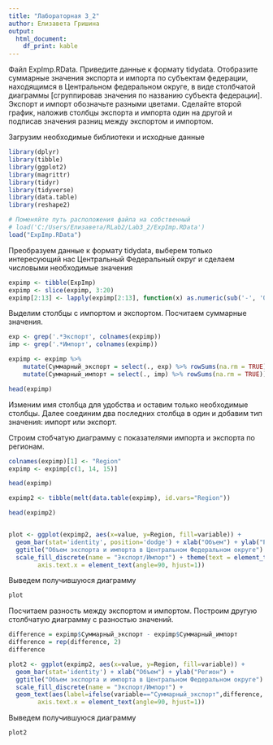 ---
title: "Лабораторная 3_2"
author: Елизавета Гришина
output: 
  html_document:
    df_print: kable
---

Файл ExpImp.RData. Приведите данные к формату tidydata. Отобразите суммарные значения экспорта и импорта по субъектам федерации, находящимся в Центральном федеральном округе, в виде столбчатой диаграммы [сгруппировав значения по названию субъекта федерации]. Экспорт и импорт обозначьте разными цветами. Сделайте второй график, наложив столбцы экспорта и импорта один на другой и подписав значения разниц между экспортом и импортом.

Загрузим необходимые библиотеки и исходные данные
```{r echo=TRUE, error=FALSE, message=FALSE, warning=FALSE, include=TRUE}
library(dplyr)
library(tibble)
library(ggplot2)
library(magrittr)
library(tidyr)
library(tidyverse)
library(data.table)
library(reshape2)

# Поменяйте путь расположения файла на собственный
# load('C:/Users/Елизавета/RLab2/Lab3_2/ExpImp.RData')
load("ExpImp.RData")

```

Преобразуем данные к формату tidydata, выберем только интересующий нас Центральный Федеральный округ и сделаем числовыми необходимые значения
```{r echo=TRUE, error=FALSE, message=FALSE, warning=FALSE, include=TRUE}
expimp <- tibble(ExpImp)
expimp <- slice(expimp, 3:20)
expimp[2:13] <- lapply(expimp[2:13], function(x) as.numeric(sub('-', '0', x)))

```


Выделим столбцы с импортом и экспортом. Посчитаем суммарные значения.
```{r echo=TRUE, error=FALSE, message=FALSE, warning=FALSE, include=TRUE}
exp <- grep('.*Экспорт', colnames(expimp))
imp <- grep('.*Импорт', colnames(expimp))

expimp <- expimp %>%
    mutate(Суммарный_экспорт = select(., exp) %>% rowSums(na.rm = TRUE)) %>%
    mutate(Суммарный_импорт = select(., imp) %>% rowSums(na.rm = TRUE))

head(expimp)

```


Изменим имя столбца для удобства и оставим только необходимые столбцы. Далее соединим два последних столбца в один и добавим тип значения: импорт или экспорт.

Строим стобчатую диаграмму с показателями импорта и экспорта по регионам.

```{r echo=TRUE, error=FALSE, message=FALSE, warning=FALSE, include=TRUE, }
colnames(expimp)[1] <- "Region"
expimp <- expimp[c(1, 14, 15)]

head(expimp)

expimp2 <- tibble(melt(data.table(expimp), id.vars="Region"))

head(expimp2)


plot <- ggplot(expimp2, aes(x=value, y=Region, fill=variable)) +
  geom_bar(stat='identity', position='dodge') + xlab("Объем") + ylab("Регион") +
  ggtitle("Объем экспорта и импорта в Центральном Федеральном округе") + 
  scale_fill_discrete(name = "Экспорт/Импорт") + theme(text = element_text(size=20),
        axis.text.x = element_text(angle=90, hjust=1)) 

```


Выведем получившуюся диаграмму

```{r echo=TRUE, error=FALSE, message=FALSE, warning=FALSE, include=TRUE, fig.align="center", fig.width = 14, fig.height=10}
plot

```

Посчитаем разность между экспортом и импортом. Построим другую столбчатую диаграмму с разностью значений.
```{r echo=TRUE, error=FALSE, message=FALSE, warning=FALSE, include=TRUE}
difference = expimp$Суммарный_экспорт - expimp$Суммарный_импорт
difference = rep(difference, 2)
difference

plot2 <- ggplot(expimp2, aes(x=value, y=Region, fill=variable)) +
  geom_bar(stat='identity') + xlab("Объем") + ylab("Регион") +
  ggtitle("Объем экспорта и импорта в Центральном Федеральном округе") + 
  scale_fill_discrete(name = "Экспорт/Импорт") + 
  geom_text(aes(label=ifelse(variable=="Суммарный_экспорт",difference, "")), position = position_stack(vjust = 1)) + theme(text = element_text(size=20),
        axis.text.x = element_text(angle=90, hjust=1)) 

```

Выведем получившуюся диаграмму

```{r echo=TRUE, error=FALSE, message=FALSE, warning=FALSE, include=TRUE, fig.align="center", fig.width = 14, fig.height=10}
plot2

```
